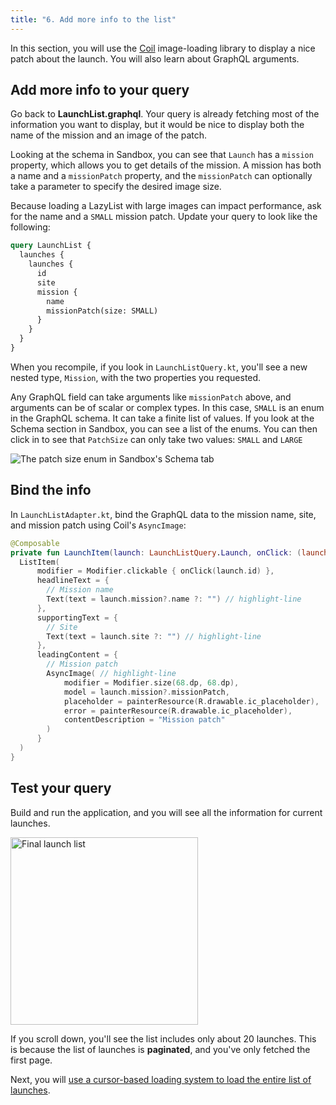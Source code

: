 ```yaml
---
title: "6. Add more info to the list"
---
```


In this section, you will use the [Coil](https://github.com/coil-kt/coil) image-loading library to display a nice patch about the launch. You will also learn about GraphQL arguments.

## Add more info to your query

Go back to **LaunchList.graphql**. Your query is already fetching most of the information you want to display, but it would be nice to display both the name of the mission and an image of the patch.

Looking at the schema in Sandbox, you can see that `Launch` has a `mission` property, which allows you to get details of the mission. A mission has both a name and a `missionPatch` property, and the `missionPatch` can optionally take a parameter to specify the desired image size.

Because loading a LazyList with large images can impact performance, ask for the name and a `SMALL` mission patch. Update your query to look like the following:

```graphql title="app/src/main/graphql/LaunchList.graphql"
query LaunchList {
  launches {
    launches {
      id
      site
      mission {
        name
        missionPatch(size: SMALL)
      }
    }
  }
}

```

When you recompile, if you look in `LaunchListQuery.kt`, you'll see a new nested type, `Mission`, with the two properties you requested.

Any GraphQL field can take arguments like `missionPatch` above, and arguments can be of scalar or complex types. In this case, `SMALL` is an enum in the GraphQL schema. It can take a finite list of values. If you look at the Schema section in Sandbox, you can see a list of the enums. You can then click in to see that `PatchSize` can only take two values: `SMALL` and `LARGE`

<img src="images/sandbox_patch_size_docs.png" alt="The patch size enum in Sandbox's Schema tab" class="screenshot"/>

## Bind the info

In `LaunchListAdapter.kt`, bind the GraphQL data to the mission name, site, and mission patch using Coil's `AsyncImage`:

```kotlin title="app/src/main/java/com/example/rocketreserver/LaunchList.kt"
@Composable
private fun LaunchItem(launch: LaunchListQuery.Launch, onClick: (launchId: String) -> Unit) {
  ListItem(
      modifier = Modifier.clickable { onClick(launch.id) },
      headlineText = {
        // Mission name
        Text(text = launch.mission?.name ?: "") // highlight-line
      },
      supportingText = {
        // Site
        Text(text = launch.site ?: "") // highlight-line
      },
      leadingContent = {
        // Mission patch
        AsyncImage( // highlight-line
            modifier = Modifier.size(68.dp, 68.dp),
            model = launch.mission?.missionPatch,
            placeholder = painterResource(R.drawable.ic_placeholder),
            error = painterResource(R.drawable.ic_placeholder),
            contentDescription = "Mission patch"
        )
      }
  )
}
```

## Test your query

Build and run the application, and you will see all the information for current launches.

<img src="images/list_with_mission.png" alt="Final launch list" class="screenshot" width="300"/>

If you scroll down, you'll see the list includes only about 20 launches. This is because the list of launches is **paginated**, and you've only fetched the first page.

Next, you will [use a cursor-based loading system to load the entire list of launches](./07-paginate-results/).
